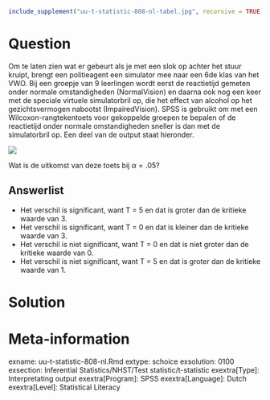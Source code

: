 ```r
include_supplement("uu-t-statistic-808-nl-tabel.jpg", recursive = TRUE)
```



Question
========
  
Om te laten zien wat er gebeurt als je met een slok op achter het stuur kruipt, brengt een politieagent een simulator mee naar een 6de klas van het VWO. Bij een groepje van 9 leerlingen wordt eerst de reactietijd gemeten onder normale omstandigheden (NormalVision) en daarna ook nog een keer met de speciale virtuele simulatorbril op, die het effect van alcohol op het gezichtsvermogen nabootst (ImpairedVision). SPSS is gebruikt om met een Wilcoxon-rangtekentoets voor gekoppelde groepen te bepalen of de reactietijd onder normale omstandigheden sneller is dan met de simulatorbril op. Een deel van de output staat hieronder. 

![](uu-t-statistic-808-nl-tabel.jpg)

Wat is de uitkomst van deze toets bij $\alpha = .05$?
  
Answerlist
----------
* Het verschil is significant, want T = 5 en dat is groter dan de kritieke waarde van 3. 
* Het verschil is significant, want T = 0 en dat is kleiner dan de kritieke waarde van 3. 
* Het verschil is niet significant, want T = 0 en dat is niet groter dan de kritieke waarde van 0. 
* Het verschil is niet significant, want T = 5 en dat is groter dan de kritieke waarde van 1. 


Solution
========
  


Meta-information
================
exname: uu-t-statistic-808-nl.Rmd
extype: schoice
exsolution: 0100
exsection: Inferential Statistics/NHST/Test statistic/t-statistic
exextra[Type]: Interpretating output
exextra[Program]: SPSS
exextra[Language]: Dutch
exextra[Level]: Statistical Literacy
